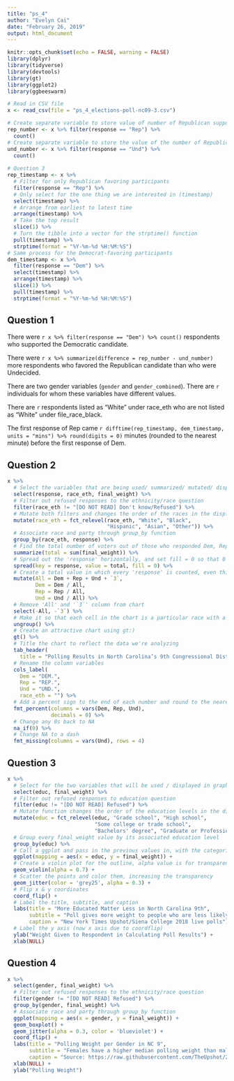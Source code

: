 ```yaml
---
title: "ps_4"
author: "Evelyn Cai"
date: "February 26, 2019"
output: html_document
---
```


```r
knitr::opts_chunk$set(echo = FALSE, warning = FALSE)
library(dplyr)
library(tidyverse)
library(devtools)
library(gt)
library(ggplot2)
library(ggbeeswarm)
```

``` r
# Read in CSV file
x <- read_csv(file = "ps_4_elections-poll-nc09-3.csv")

# Create separate variable to store value of number of Republican supporters
rep_number <- x %>% filter(response == "Rep") %>%
  count()
# Create separate variable to store the value of the number of Republican supporters
und_number <- x %>% filter(response == "Und") %>%
  count()
  
# Question 3
rep_timestamp <- x %>%
  # Filter for only Republican favoring participants
  filter(response == "Rep") %>%
  # Only select for the one thing we are interested in (timestamp)
  select(timestamp) %>%
  # Arrange from earliest to latest time
  arrange(timestamp) %>%
  # Take the top result
  slice(1) %>%
  # Turn the tibble into a vector for the strptime() function
  pull(timestamp) %>%
  strptime(format = "%Y-%m-%d %H:%M:%S")
# Same process for the Democrat-favoring participants
dem_timestamp <- x %>%
  filter(response == "Dem") %>%
  select(timestamp) %>%
  arrange(timestamp) %>%
  slice(1) %>%
  pull(timestamp) %>%
  strptime(format = "%Y-%m-%d %H:%M:%S")

```
## Question 1

There were `r x %>% filter(response == "Dem") %>% count()` respondents who supported the Democratic candidate.

There were `r x %>% summarize(difference = rep_number - und_number)` more respondents who favored the Republican candidate than who were Undecided.

There are two gender variables (`gender` and `gender_combined`). There are `r ` individuals for whom these variables have different values.

There are `r ` respondents listed as “White” under race_eth who are not listed as “White” under file_race_black.

The first response of Rep came `r difftime(rep_timestamp, dem_timestamp, units = "mins") %>% round(digits = 0)` minutes (rounded to the nearest minute) before the first response of Dem.


## Question 2
```r
x %>%
  # Select the variables that are being used/ summarized/ mutated/ displayed in the chart
  select(response, race_eth, final_weight) %>%
  # Filter out refused responses to the ethnicity/race question
  filter(race_eth != "[DO NOT READ] Don't know/Refused") %>%
  # Mutate both filters and changes the order of the races in the display
  mutate(race_eth = fct_relevel(race_eth, "White", "Black", 
                                "Hispanic", "Asian", "Other")) %>%
  # Associate race and party through group_by function
  group_by(race_eth, response) %>%
  # Find the total number of voters out of those who responded Dem, Rep, and Und
  summarize(total = sum(final_weight)) %>%
  # Spread out the 'response' horizontally, and set fill = 0 so that 0 is the default value for missing values instead of NA
  spread(key = response, value = total, fill = 0) %>%
  # Create a total value in which every 'response' is counted, even third parties, and calculate the proportion of voters of that race for that particular political party
  mutate(All = Dem + Rep + Und + `3`,
         Dem = Dem / All,
         Rep = Rep / All,
         Und = Und / All) %>%
  # Remove 'All' and '`3`' column from chart
  select(-All, -`3`) %>%
  # Make it so that each cell in the chart is a particular race with a particular party, instead of five different groups by race
  ungroup() %>%
  # Create an attractive chart using gt:)
  gt() %>%
  # Title the chart to reflect the data we're analyzing
  tab_header(
    title = "Polling Results in North Carolina’s 9th Congressional District") %>%
  # Rename the column variables
  cols_label(
    Dem = "DEM.",
    Rep = "REP.",
    Und = "UND.",
    race_eth = "") %>%
  # Add a percent sign to the end of each number and round to the nearest whole number
  fmt_percent(columns = vars(Dem, Rep, Und),
              decimals = 0) %>%
  # Change any 0s back to NA
  na_if(0) %>%
  # Change NA to a dash
  fmt_missing(columns = vars(Und), rows = 4)
```

## Question 3

``` r
x %>%
  # Select for the two variables that will be used / displayed in graphic
  select(educ, final_weight) %>%
  # Filter out refused responses to education question
  filter(educ != "[DO NOT READ] Refused") %>%
  # Mutate function changes the order of the education levels in the display
  mutate(educ = fct_relevel(educ, "Grade school", "High school", 
                            "Some college or trade school", 
                            "Bachelors' degree", "Graduate or Professional Degree")) %>%
  # Group every final_weight value by its associated education level
  group_by(educ) %>%
  # Call a ggplot and pass in the previous values in, with the categorical variable on the x-axis (coord flip will occur later)
  ggplot(mapping = aes(x = educ, y = final_weight)) + 
  # Create a violin plot for the outline, alpha value is for transparency
  geom_violin(alpha = 0.7) +
  # Scatter the points and color them, increasing the transparency
  geom_jitter(color = 'grey25', alpha = 0.3) +
  # Flip x & y coordinates
  coord_flip() +
  # Label the title, subtitle, and caption
  labs(title = "More Educated Matter Less in North Carolina 9th",
       subtitle = "Poll gives more weight to people who are less likely to participate in polls",
       caption = "New York Times Upshot/Siena College 2018 live polls") +
  # Label the y axis (now x axis due to coordflip)
  ylab("Weight Given to Respondent in Calculating Poll Results") +
  xlab(NULL) 
```

## Question 4

``` r
x %>%
  select(gender, final_weight) %>%
  # Filter out refused responses to the ethnicity/race question
  filter(gender != "[DO NOT READ] Refused") %>%
  group_by(gender, final_weight) %>%
  # Associate race and party through group_by function
  ggplot(mapping = aes(x = gender, y = final_weight)) + 
  geom_boxplot() +
  geom_jitter(alpha = 0.3, color = 'blueviolet') +
  coord_flip() +
  labs(title = "Polling Weight per Gender in NC 9",
       subtitle = "Females have a higher median polling weight than males",
       caption = "Source: https://raw.githubusercontent.com/TheUpshot/2018-live-poll-results/master/data/elections-poll-nc09-3.csv") +
  xlab(NULL) +
  ylab("Polling Weight")
```
